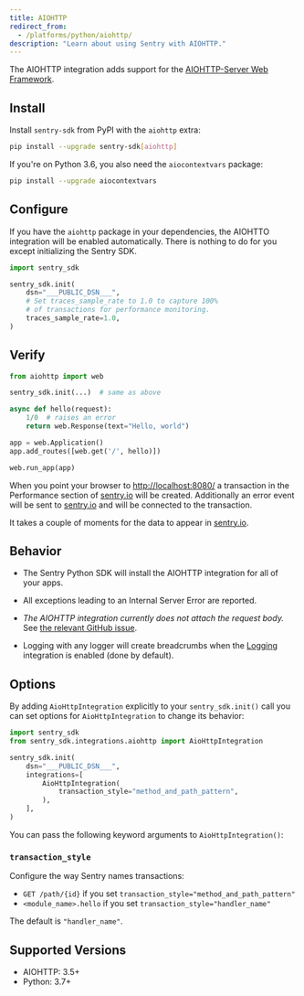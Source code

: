 ```yaml
---
title: AIOHTTP
redirect_from:
  - /platforms/python/aiohttp/
description: "Learn about using Sentry with AIOHTTP."
---
```


The AIOHTTP integration adds support for the [AIOHTTP-Server Web Framework](https://docs.aiohttp.org/en/stable/web.html).

## Install

Install `sentry-sdk` from PyPI with the `aiohttp` extra:

```bash
pip install --upgrade sentry-sdk[aiohttp]
```

If you're on Python 3.6, you also need the `aiocontextvars` package:

```bash
pip install --upgrade aiocontextvars
```

## Configure

If you have the `aiohttp` package in your dependencies, the AIOHTTO integration will be enabled automatically. There is nothing to do for you except initializing the Sentry SDK.

<SignInNote />

```python
import sentry_sdk

sentry_sdk.init(
    dsn="___PUBLIC_DSN___",
    # Set traces_sample_rate to 1.0 to capture 100%
    # of transactions for performance monitoring.
    traces_sample_rate=1.0,
)
```

## Verify

```python
from aiohttp import web

sentry_sdk.init(...)  # same as above

async def hello(request):
    1/0  # raises an error
    return web.Response(text="Hello, world")

app = web.Application()
app.add_routes([web.get('/', hello)])

web.run_app(app)
```

When you point your browser to [http://localhost:8080/](http://localhost:8080/) a transaction in the Performance section of [sentry.io](https://sentry.io) will be created. Additionally an error event will be sent to [sentry.io](https://sentry.io) and will be connected to the transaction.

It takes a couple of moments for the data to appear in [sentry.io](https://sentry.io).

## Behavior

- The Sentry Python SDK will install the AIOHTTP integration for all of your apps.

- All exceptions leading to an Internal Server Error are reported.

- _The AIOHTTP integration currently does not attach the request body._ See
  [the relevant GitHub
  issue](https://github.com/getsentry/sentry-python/issues/220).

- Logging with any logger will create breadcrumbs when
  the [Logging](/platforms/python/guides/logging/)
  integration is enabled (done by default).

## Options

By adding `AioHttpIntegration` explicitly to your `sentry_sdk.init()` call you can set options for `AioHttpIntegration` to change its behavior:

```python
import sentry_sdk
from sentry_sdk.integrations.aiohttp import AioHttpIntegration

sentry_sdk.init(
    dsn="___PUBLIC_DSN___",
    integrations=[
        AioHttpIntegration(
            transaction_style="method_and_path_pattern",
        ),
    ],
)
```

You can pass the following keyword arguments to `AioHttpIntegration()`:

### `transaction_style`

Configure the way Sentry names transactions:

- `GET /path/{id}` if you set `transaction_style="method_and_path_pattern"`
- `<module_name>.hello` if you set `transaction_style="handler_name"`

The default is `"handler_name"`.

## Supported Versions

- AIOHTTP: 3.5+
- Python: 3.7+
